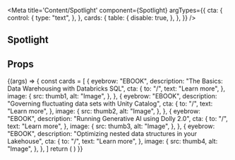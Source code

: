 
<Meta
  title='Content/Spotlight'
  component={Spotlight}
  argTypes={{
    cta: {
      control: {
        type: "text",
      },
    },
    cards: {
      table: {
        disable: true,
      },
    },
  }}
/>

## Spotlight

## Props

<Props of={Spotlight} />

<Preview>
  <Story name='Spotlight'>
    {(args) => {
      const cards = [
        {
          eyebrow: "EBOOK",
          description: "The Basics: Data Warehousing with Databricks SQL",
          cta: {
            to: "/",
            text: "Learn more",
          },
          image: {
            src: thumb1,
            alt: "Image",
          },
        },
        {
          eyebrow: "EBOOK",
          description: "Governing fluctuating data sets with Unity Catalog",
          cta: {
            to: "/",
            text: "Learn more",
          },
          image: {
            src: thumb2,
            alt: "Image",
          },
        },
        {
          eyebrow: "EBOOK",
          description: "Running Generative AI using Dolly 2.0",
          cta: {
            to: "/",
            text: "Learn more",
          },
          image: {
            src: thumb3,
            alt: "Image",
          },
        },
        {
          eyebrow: "EBOOK",
          description: "Optimizing nested data structures in your Lakehouse",
          cta: {
            to: "/",
            text: "Learn more",
          },
          image: {
            src: thumb4,
            alt: "Image",
          },
        },
      ]
      return (
        <Spotlight
          cards={cards}
          title={args.title || "In the spotlight"}
          cta={{ to: "/", text: args.cta || "See more resources" }}
        />
      )
    }}
  </Story>
</Preview>
